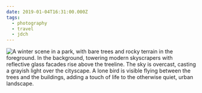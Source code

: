 ```yaml
---
date: 2019-01-04T16:31:00.000Z
tags:
  - photography
  - travel
  - jdch
---
```

![A winter scene in a park, with bare trees and rocky terrain in the foreground. In the background, towering modern skyscrapers with reflective glass facades rise above the treeline. The sky is overcast, casting a grayish light over the cityscape. A lone bird is visible flying between the trees and the buildings, adding a touch of life to the otherwise quiet, urban landscape.](../../assets/photos/20190104-IMG_1993.jpg)

